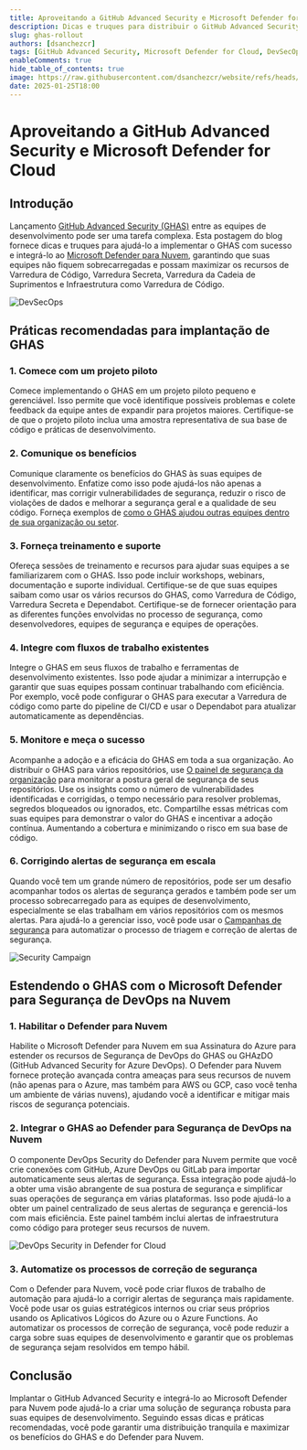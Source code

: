 ```yaml
---
title: Aproveitando a GitHub Advanced Security e Microsoft Defender for Cloud em Escala
description: Dicas e truques para distribuir o GitHub Advanced Security (GHAS) e integrá-lo ao Microsoft Defender for Cloud.
slug: ghas-rollout
authors: [dsanchezcr]
tags: [GitHub Advanced Security, Microsoft Defender for Cloud, DevSecOps]
enableComments: true
hide_table_of_contents: true
image: https://raw.githubusercontent.com/dsanchezcr/website/refs/heads/main/static/img/blog/2025-01-25-GHASRollout/DevSecOps.jpg
date: 2025-01-25T18:00
---
```


# Aproveitando a GitHub Advanced Security e Microsoft Defender for Cloud

## Introdução

Lançamento [GitHub Advanced Security (GHAS)](https://github.com/enterprise/advanced-security) entre as equipes de desenvolvimento pode ser uma tarefa complexa. Esta postagem do blog fornece dicas e truques para ajudá-lo a implementar o GHAS com sucesso e integrá-lo ao [Microsoft Defender para Nuvem](https://azure.microsoft.com/products/defender-for-cloud), garantindo que suas equipes não fiquem sobrecarregadas e possam maximizar os recursos de Varredura de Código, Varredura Secreta, Varredura da Cadeia de Suprimentos e Infraestrutura como Varredura de Código.

<!--truncate-->

![DevSecOps](pathname:///img/blog/2025-01-25-GHASRollout/DevSecOps.jpg)

## Práticas recomendadas para implantação de GHAS

### 1. Comece com um projeto piloto

Comece implementando o GHAS em um projeto piloto pequeno e gerenciável. Isso permite que você identifique possíveis problemas e colete feedback da equipe antes de expandir para projetos maiores. Certifique-se de que o projeto piloto inclua uma amostra representativa de sua base de código e práticas de desenvolvimento.

### 2. Comunique os benefícios

Comunique claramente os benefícios do GHAS às suas equipes de desenvolvimento. Enfatize como isso pode ajudá-los não apenas a identificar, mas corrigir vulnerabilidades de segurança, reduzir o risco de violações de dados e melhorar a segurança geral e a qualidade de seu código. Forneça exemplos de [como o GHAS ajudou outras equipes dentro de sua organização ou setor](https://github.com/customer-stories/all).

### 3. Forneça treinamento e suporte

Ofereça sessões de treinamento e recursos para ajudar suas equipes a se familiarizarem com o GHAS. Isso pode incluir workshops, webinars, documentação e suporte individual. Certifique-se de que suas equipes saibam como usar os vários recursos do GHAS, como Varredura de Código, Varredura Secreta e Dependabot. Certifique-se de fornecer orientação para as diferentes funções envolvidas no processo de segurança, como desenvolvedores, equipes de segurança e equipes de operações.

### 4. Integre com fluxos de trabalho existentes

Integre o GHAS em seus fluxos de trabalho e ferramentas de desenvolvimento existentes. Isso pode ajudar a minimizar a interrupção e garantir que suas equipes possam continuar trabalhando com eficiência. Por exemplo, você pode configurar o GHAS para executar a Varredura de código como parte do pipeline de CI/CD e usar o Dependabot para atualizar automaticamente as dependências.

### 5. Monitore e meça o sucesso

Acompanhe a adoção e a eficácia do GHAS em toda a sua organização. Ao distribuir o GHAS para vários repositórios, use [O painel de segurança da organização](https://docs.github.com/enterprise-cloud@latest/code-security/security-overview/viewing-security-insights#viewing-the-security-overview-dashboard-for-your-organization) para monitorar a postura geral de segurança de seus repositórios. Use os insights como o número de vulnerabilidades identificadas e corrigidas, o tempo necessário para resolver problemas, segredos bloqueados ou ignorados, etc.
Compartilhe essas métricas com suas equipes para demonstrar o valor do GHAS e incentivar a adoção contínua. Aumentando a cobertura e minimizando o risco em sua base de código.

### 6. Corrigindo alertas de segurança em escala

Quando você tem um grande número de repositórios, pode ser um desafio acompanhar todos os alertas de segurança gerados e também pode ser um processo sobrecarregado para as equipes de desenvolvimento, especialmente se elas trabalham em vários repositórios com os mesmos alertas. Para ajudá-lo a gerenciar isso, você pode usar o [Campanhas de segurança](https://docs.github.com/enterprise-cloud@latest/code-security/securing-your-organization/fixing-security-alerts-at-scale/best-practice-fix-alerts-at-scale#selecting-security-alerts-for-remediation) para automatizar o processo de triagem e correção de alertas de segurança.

![Security Campaign](pathname:///img/blog/2025-01-25-GHASRollout/sec-campaign.jpg)

## Estendendo o GHAS com o Microsoft Defender para Segurança de DevOps na Nuvem

### 1. Habilitar o Defender para Nuvem

Habilite o Microsoft Defender para Nuvem em sua Assinatura do Azure para estender os recursos de Segurança de DevOps do GHAS ou GHAzDO (GitHub Advanced Security for Azure DevOps). O Defender para Nuvem fornece proteção avançada contra ameaças para seus recursos de nuvem (não apenas para o Azure, mas também para AWS ou GCP, caso você tenha um ambiente de várias nuvens), ajudando você a identificar e mitigar mais riscos de segurança potenciais.

### 2. Integrar o GHAS ao Defender para Segurança de DevOps na Nuvem

O componente DevOps Security do Defender para Nuvem permite que você crie conexões com GitHub, Azure DevOps ou GitLab para importar automaticamente seus alertas de segurança. Essa integração pode ajudá-lo a obter uma visão abrangente de sua postura de segurança e simplificar suas operações de segurança em várias plataformas. Isso pode ajudá-lo a obter um painel centralizado de seus alertas de segurança e gerenciá-los com mais eficiência. Este painel também inclui alertas de infraestrutura como código para proteger seus recursos de nuvem.

![DevOps Security in Defender for Cloud](pathname:///img/blog/2025-01-25-GHASRollout/devops-security-overview.jpg)

### 3. Automatize os processos de correção de segurança

Com o Defender para Nuvem, você pode criar fluxos de trabalho de automação para ajudá-lo a corrigir alertas de segurança mais rapidamente. Você pode usar os guias estratégicos internos ou criar seus próprios usando os Aplicativos Lógicos do Azure ou o Azure Functions. Ao automatizar os processos de correção de segurança, você pode reduzir a carga sobre suas equipes de desenvolvimento e garantir que os problemas de segurança sejam resolvidos em tempo hábil.

## Conclusão

Implantar o GitHub Advanced Security e integrá-lo ao Microsoft Defender para Nuvem pode ajudá-lo a criar uma solução de segurança robusta para suas equipes de desenvolvimento. Seguindo essas dicas e práticas recomendadas, você pode garantir uma distribuição tranquila e maximizar os benefícios do GHAS e do Defender para Nuvem.